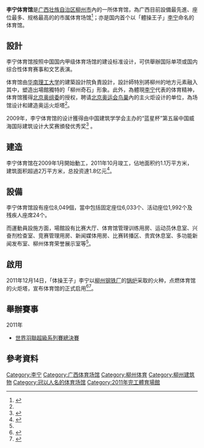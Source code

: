 '''李宁体育馆'''是[[广西壮族自治区|广西壮族自治区]][[柳州市|柳州市]]內的一所体育馆，為广西目前設備最先進、座位最多、规格最高的的市属体育场馆<ref name="广西新闻">{{cite news|title=柳州李宁体育馆启用 广西目前规格最高的体育场馆|url=http://news.hexun.com/2011-12-15/136331803.html|newspaper=广西新闻网|date=2011-12-15|accessdate=2011-12-15|archive-date=2018-10-04|archive-url=https://web.archive.org/web/20181004103731/http://news.hexun.com/2011-12-15/136331803.html|dead-url=no}}</ref>；亦是国内首个以「體操王子」[[李宁|李宁]]命名的体育馆。

== 設計 ==
李宁体育馆按照中国国内甲级体育场馆的建设标准设计，可供舉辦国际单项或国内综合性体育赛事和文艺表演。

体育馆由[[华南理工大学|华南理工大学]]的建築設計院負責設計，設計師特別將柳州的地方元素融入其中，塑造出場館獨特的「柳州奇石」形象。此外，為體現[[李宁|李宁]]代表的体育精神，体育馆獲得[[北京奥组委|北京奥组委]]的授权，聘请[[2008年夏季奥林匹克运动会|北京奥运会]][[国家体育场_(北京)|鸟巢]]內的主火炬设计的单位，為场馆设计和建造奥运火炬塔<ref name="广西新闻"/>。

2009年，李宁体育馆的设计獲得由中国建筑学学会主办的“蓝星杯”第五届中国威海国际建筑设计大奖赛頒發优秀奖<ref>{{cite news|title=柳州：李宁体育馆设计摘取国际大奖|url=http://www.yuanlin365.com/news/122661.shtml|newspaper=柳州日报|date=2009-10-15}}</ref> 。

== 建造 ==
李宁体育馆在2009年1月開始動工，2011年10月竣工，佔地面积约1.1万平方米，建筑面积超過2万平方米，总投资達1.8亿元<ref>{{cite news|title=柳州羽毛球新场馆启用 李宁在家乡父老面前再点火|url=http://www.sznews.com/rollnews/2011-12/15/content_1786103979.htm|newspaper=南国早报|date=2011-12-14}}{{dead link|date=2018年3月 |bot=InternetArchiveBot |fix-attempted=yes }}</ref>。

== 設備 ==
李宁体育馆設有座位8,049個，當中包括固定座位6,033个、活动座位1,992个及残疾人座席24个。

而運動員設施方面，場館設有比赛大厅、体育馆管理训练用房、运动员休息室、兴奋剂检查室、竞赛管理用房、新闻媒体用房、比赛转播区、贵宾休息室、多功能新闻发布室、柳州体育荣誉展示室等<ref name="广西新闻"/>。

== 啟用 ==
2011年12月14日，「体操王子」李宁以[[柳州钢铁厂|柳州钢铁厂]]的[[锅炉|锅炉]]采取的火种，点燃体育馆的火炬塔，宣布体育馆的正式启用<ref>{{cite news|title=“体操王子”点燃家乡李宁体育馆火炬|url=http://news.163.com/11/1214/21/7L9161CK00014JB6_all.html|newspaper=中国新闻网(北京)|date=2011-12-14|access-date=2011-12-15|archive-url=https://web.archive.org/web/20181004195443/http://news.163.com/11/1214/21/7L9161CK00014JB6_all.html|archive-date=2018-10-04|dead-url=yes}}</ref><ref>{{cite news|title=柳州李宁体育馆14日启用 李宁再次点燃祥云火炬|url=http://pic.gxnews.com.cn/staticpages/20111215/newgx4ee92b46-4451404.shtml|newspaper=广西新闻网|date=2011-12-15|accessdate=2011-12-15|archive-date=2018-10-02|archive-url=https://web.archive.org/web/20181002035212/http://pic.gxnews.com.cn/staticpages/20111215/newgx4ee92b46-4451404.shtml|dead-url=no}}</ref>。

== 舉辦賽事 ==
;2011年
*[[2011年世界羽聯超級系列賽總決賽|世界羽聯超級系列賽總決賽]]

== 參考資料 ==
{{reflist}}

[[Category:李宁|Category:李宁]]
[[Category:广西体育场馆|Category:广西体育场馆]]
[[Category:柳州体育|Category:柳州体育]]
[[Category:柳州建筑物|Category:柳州建筑物]]
[[Category:冠以人名的体育场馆|Category:冠以人名的体育场馆]]
[[Category:2011年完工體育場館|Category:2011年完工體育場館]]
